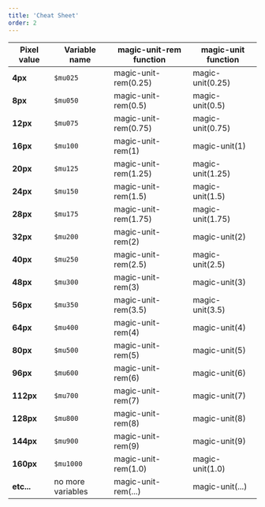 ```yaml
---
title: 'Cheat Sheet'
order: 2
---
```


<Story id="foundations-magic-unit--default" height="460" />

| Pixel value     | Variable name     | magic-unit-rem function | magic-unit function |
| --------------- | ----------------- | ----------------------- | ------------------- |
| **4px**         | `$mu025`          | magic-unit-rem(0.25)    | magic-unit(0.25)    |
| **8px**         | `$mu050`          | magic-unit-rem(0.5)     | magic-unit(0.5)     |
| **12px**        | `$mu075`          | magic-unit-rem(0.75)    | magic-unit(0.75)    |
| **16px**        | `$mu100`          | magic-unit-rem(1)       | magic-unit(1)       |
| **20px**        | `$mu125`          | magic-unit-rem(1.25)    | magic-unit(1.25)    |
| **24px**        | `$mu150`          | magic-unit-rem(1.5)     | magic-unit(1.5)     |
| **28px**        | `$mu175`          | magic-unit-rem(1.75)    | magic-unit(1.75)    |
| **32px**        | `$mu200`          | magic-unit-rem(2)       | magic-unit(2)       |
| **40px**        | `$mu250`          | magic-unit-rem(2.5)     | magic-unit(2.5)     |
| **48px**        | `$mu300`          | magic-unit-rem(3)       | magic-unit(3)       |
| **56px**        | `$mu350`          | magic-unit-rem(3.5)     | magic-unit(3.5)     |
| **64px**        | `$mu400`          | magic-unit-rem(4)       | magic-unit(4)       |
| **80px**        | `$mu500`          | magic-unit-rem(5)       | magic-unit(5)       |
| **96px**        | `$mu600`          | magic-unit-rem(6)       | magic-unit(6)       |
| **112px**       | `$mu700`          | magic-unit-rem(7)       | magic-unit(7)       |
| **128px**       | `$mu800`          | magic-unit-rem(8)       | magic-unit(8)       |
| **144px**       | `$mu900`          | magic-unit-rem(9)       | magic-unit(9)       |
| **160px**       | `$mu1000`         | magic-unit-rem(1.0)     | magic-unit(1.0)     |
| **etc...**      | no more variables | magic-unit-rem(...)     | magic-unit(...)     |